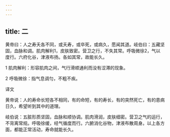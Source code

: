 ```yaml
---
---
---
```

title: 二
---




黄帝曰：人之寿夭各不同，或夭寿，或卒死，或病久，愿闻其道。岐伯曰：五藏坚固，血脉和调。肌肉解利1，皮肤致密。营卫之行，不失其常。呼吸微徐2，气以度行。六府化谷，津液布扬。各如其常，故能长久。

1 肌肉解利：形容肌肉之间，气行滑顺通利而没有涩滞的现象。

2 呼吸微徐：指气息调匀，不粗不疾。

译文

黄帝说：人的寿命长短各不相同，有的命短，有的寿长，有的突然死亡，有的患病日久，希望听到其中的道理。

岐伯说：五脏形质坚固，血脉和顺协调。肌肉滑润，皮肤细密。营卫之气的运行，不背离常规。呼吸徐缓，经气循度而行。六腑消化谷物，津液布散周身。以上各方面，都能正常活动，寿命就能长久。